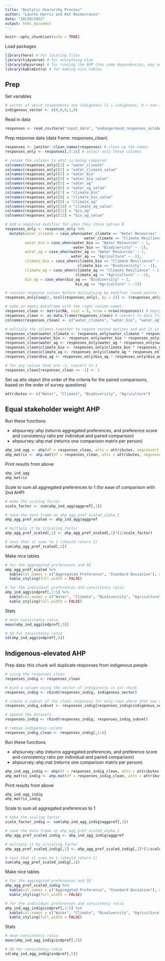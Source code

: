 ```yaml
---
title: "Analytic Hierarchy Process"
author: "Lauren Harris and Kat Rosencrance"
date: "10/20/2022"
output: html_document
---
```


```r
knitr::opts_chunk$set(echo = TRUE)
```

Load packages
```r
library(here) # for locating files
library(tidyverse) # for everything else
library(ahpsurvey) # for running the AHP (has some dependencies, may need to upload old version of some)
library(kableExtra) # for making nice tables
```

## Prep

Set variables
```r
# vector of which respondents are indigenous (1 = indigenous, 0 = non-indigenous)
indigenous_vector <- c(0,0,0,1,0)
```

Read in data
```r
responses <- read_csv(here("input_data", "endangermond_responses_october_2022.csv"))
```

Prep response data (data frame: responses_clean)
```r
responses <- janitor::clean_names(responses) # clean up the names 
responses_only <- responses[,5:16] # select only these columns

# rename the columns to what is being compared
colnames(responses_only)[1] = "water_climate"
colnames(responses_only)[2] = "water_climate_value"
colnames(responses_only)[3] = "water_bio"
colnames(responses_only)[4] = "water_bio_value"
colnames(responses_only)[5] = "water_ag"
colnames(responses_only)[6] = "water_ag_value"
colnames(responses_only)[7] = "climate_bio"
colnames(responses_only)[8] = "climate_bio_value"
colnames(responses_only)[9] = "climate_ag"
colnames(responses_only)[10] = "climate_ag_value"
colnames(responses_only)[11] = "bio_ag"
colnames(responses_only)[12] = "bio_ag_value"

# Add a negative modifier for when they chose option B
responses_only <- responses_only %>% 
  mutate(water_climate = case_when(water_climate == "Water Resources" ~ 1, 
                                    water_climate == "Climate Resilience" ~ -1),
         water_bio = case_when(water_bio == "Water Resources" ~ 1, 
                               water_bio == "Biodiversity" ~ -1),
         water_ag = case_when(water_ag == "Water Resources" ~ 1, 
                              water_ag == "Agriculture" ~ -1),
         climate_bio = case_when(climate_bio == "Climate Resilience" ~ 1, 
                                 climate_bio == "Biodiversity" ~ -1),
         climate_ag = case_when(climate_ag == "Climate Resilience" ~ 1,
                                climate_ag == "Agriculture" ~ -1),
         bio_ag = case_when(bio_ag == "Biodiversity" ~ 1,
                                bio_ag == "Agriculture" ~ -1))

# rescale response values before multiplying by modifier (used points (1,1) and (10,9) in point-slope calculator)
responses_only[seq(2, ncol(responses_only), by = 2)] <- (responses_only[seq(2, ncol(responses_only), by = 2)]*8/9)+(1/9)

# make an empty dataframe with the right column names
responses_clean <- matrix(NA, ncol = 6, nrow = nrow(responses)) # empty matrix
responses_clean <- as.data.frame(responses_clean) # convert to data frame
colnames(responses_clean) <- c("water_climate", "water_bio", "water_ag", "climate_bio", "climate_ag", "bio_ag") #rename

# multiply the columns together to negate second options and put it in the new data frame
responses_clean$water_climate <- responses_only$water_climate * responses_only$water_climate_value
responses_clean$water_bio <- responses_only$water_bio * responses_only$water_bio_value
responses_clean$water_ag <- responses_only$water_ag * responses_only$water_ag_value
responses_clean$climate_bio <- responses_only$climate_bio * responses_only$climate_bio_value
responses_clean$climate_ag <- responses_only$climate_ag * responses_only$climate_ag_value
responses_clean$bio_ag <- responses_only$bio_ag * responses_only$bio_ag_value  

# for any values that are -1, convert to 1
responses_clean[responses_clean == -1] <- 1

```

Set up atts object (the order of the criteria for the paired comparisons, based on the order of survey questions)
```r
attributes <- c("Water", "Climate", "Biodiversity", "Agriculture")
```

## Equal stakeholder weight AHP

Run these functions 

- ahpsurvey::ahp (returns aggregated preferences, and preference score and consistency ratio per individual and paired comparison) 
- ahpsurvey::ahp.mat (returns one comparison matrix per person)

```r
ahp_ind_agg <- ahp(df = responses_clean, atts = attributes, negconvert = FALSE, agg = TRUE, reciprocal = TRUE)
ahp_matrix <- ahp.mat(df = responses_clean, atts = attributes, negconvert = FALSE, reciprocal = TRUE)
```

Print results from above
```r
ahp_ind_agg
ahp_matrix
```

Scale to sum all aggregated preferences to 1 (for ease of comparison with 2nd AHP)
```r
# make the scaling factor
scale_factor <- sum(ahp_ind_agg$aggpref[,1])

# save the data frame as ahp_agg_pref_scaled_alpha_1
ahp_agg_pref_scaled <- ahp_ind_agg$aggpref

# multiply it by 1/scaling_factor
ahp_agg_pref_scaled[,1] <- ahp_agg_pref_scaled[,1]*(1/scale_factor)

# test that it sums to 1 (should return 1)
sum(ahp_agg_pref_scaled[,1])
```

Make nice tables
```r
# for the aggregated preferences and SD
ahp_agg_pref_scaled %>% 
  kable(col.names = c("Aggregated Preference", "Standard Deviation"), digits = 3, caption = "Table 1. Scaled and aggregated AHP results for all respondents") %>% 
  kable_styling(full_width = FALSE)

# for the individual preferences and consistency ratio
ahp_ind_agg$indpref[,1:5] %>% 
  kable(col.names = c("Water", "Climate", "Biodiversity", "Agriculture", "Consistency Ratio"), digits = 3, caption = "Table 2. Individual AHP results and consistency ratios for all respondents") %>% 
  kable_styling(full_width = FALSE)
```

Stats
```r
# mean consistency ratio
mean(ahp_ind_agg$indpref[,5])

# SD for consistency ratio
sd(ahp_ind_agg$indpref[,5])
```

## Indigenous-elevated AHP

Prep data: this chunk will duplicate responses from indigenous people
```r
# using the responses_clean
responses_indig <- responses_clean 

# bind a column using the vector of indigineity in 1st chunk
responses_indig <- cbind(responses_indig, indigenous_vector)

# create a subset of the clean responses for only rows where that new column equals one
responses_indig_subset <- responses_indig[responses_indig$indigenous_vector == 1,]

# append the datasets 
responses_indig <- rbind(responses_indig, responses_indig_subset)

# remove indigenous column
responses_indig_clean <- responses_indig[,1:6]

```

Run these functions 

- ahpsurvey::ahp (returns aggregated preferences, and preference score and consistency ratio per individual and paired comparison) 
- ahpsurvey::ahp.mat (returns one comparison matrix per person)

```r
ahp_ind_agg_indig <- ahp(df = responses_indig_clean, atts = attributes, negconvert = FALSE, agg = TRUE, reciprocal = TRUE)
ahp_matrix_indig <- ahp.mat(df = responses_indig_clean, atts = attributes, negconvert = FALSE, reciprocal = TRUE)
```

Print results from above
```r
ahp_ind_agg_indig 
ahp_matrix_indig
```

Scale to sum all aggregated preferences to 1
```r
# make the scaling factor
scale_factor_indig <- sum(ahp_ind_agg_indig$aggpref[,1])

# save the data frame as ahp_agg_pref_scaled_alpha_1
ahp_agg_pref_scaled_indig <- ahp_ind_agg_indig$aggpref

# multiply it by 1/scaling_factor
ahp_agg_pref_scaled_indig[,1] <- ahp_agg_pref_scaled_indig[,1]*(1/scale_factor_indig)

# test that it sums to 1 (should return 1)
sum(ahp_agg_pref_scaled_indig[,1])
```

Make nice tables
```r
# for the aggregated preferences and SD
ahp_agg_pref_scaled_indig %>% 
  kable(col.names = c("Aggregated Preference", "Standard Deviation"), digits = 3, caption = "Table 1. Scaled and aggregated AHP results with indigenous perspectives doubled") %>% 
  kable_styling(full_width = FALSE)

# for the individual preferences and consistency ratio
ahp_ind_agg_indig$indpref[,1:5] %>% 
  kable(col.names = c("Water", "Climate", "Biodiversity", "Agriculture", "Consistency Ratio"), digits = 3, caption = "Table 2. Individual AHP results and consistency ratios with indigenous perspectives doubled") %>% 
  kable_styling(full_width = FALSE)
```

Stats
```r
# mean consistency ratio
mean(ahp_ind_agg_indig$indpref[,5])

# SD for consistency ratio
sd(ahp_ind_agg_indig$indpref[,5])
```